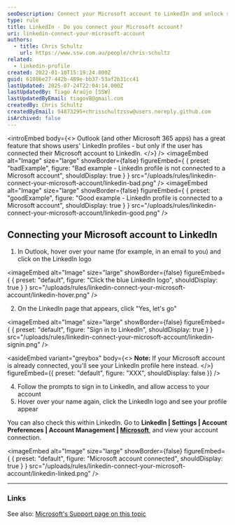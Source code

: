 ```yaml
---
seoDescription: Connect your Microsoft account to LinkedIn and unlock seamless integration across Office 365 apps.
type: rule
title: LinkedIn - Do you connect your Microsoft account?
uri: linkedin-connect-your-microsoft-account
authors:
  - title: Chris Schultz
    url: https://www.ssw.com.au/people/chris-schultz
related:
  - linkedin-profile
created: 2022-01-10T15:19:24.000Z
guid: 61086e27-442b-489e-bb37-53af2b31cc41
lastUpdated: 2025-07-24T22:04:14.000Z
lastUpdatedBy: Tiago Araújo [SSW]
lastUpdatedByEmail: tiagov8@gmail.com
createdBy: Chris Schultz
createdByEmail: 94873295+chrisschultzssw@users.noreply.github.com
isArchived: false
---
```


<introEmbed
  body={<>
Outlook (and other Microsoft 365 apps) has a great feature that shows users' LinkedIn profiles - but only if the user has connected their Microsoft account to LinkedIn.
  </>}
/>
<imageEmbed
  alt="Image"
  size="large"
  showBorder={false}
  figureEmbed={ {
    preset: "badExample",
    figure: "Bad example - LinkedIn profile is not connected to a Microsoft account",
    shouldDisplay: true
  } }
  src="/uploads/rules/linkedin-connect-your-microsoft-account/linkedin-bad.png"
/>
<imageEmbed
  alt="Image"
  size="large"
  showBorder={false}
  figureEmbed={ {
    preset: "goodExample",
    figure: "Good example - LinkedIn profile is connected to a Microsoft account",
    shouldDisplay: true
  } }
  src="/uploads/rules/linkedin-connect-your-microsoft-account/linkedin-good.png"
/>

## Connecting your Microsoft account to LinkedIn

1. In Outlook, hover over your name (for example, in an email to you) and click on the LinkedIn logo

   
<imageEmbed
  alt="Image"
  size="large"
  showBorder={false}
  figureEmbed={ {
    preset: "default",
    figure: "Click the blue LinkedIn logo",
    shouldDisplay: true
  } }
  src="/uploads/rules/linkedin-connect-your-microsoft-account/linkedin-hover.png"
/>

2. On the LinkedIn page that appears, click "Yes, let's go"

   
<imageEmbed
  alt="Image"
  size="large"
  showBorder={false}
  figureEmbed={ {
    preset: "default",
    figure: "Sign in to LinkedIn",
    shouldDisplay: true
  } }
  src="/uploads/rules/linkedin-connect-your-microsoft-account/linkedin-signin.png"
/>

<asideEmbed
  variant="greybox"
  body={<>
    **Note:** If your Microsoft account is already connected, you'll see your LinkedIn profile here instead.
  </>}
  figureEmbed={{
    preset: "default",
    figure: "XXX",
    shouldDisplay: false
  }}
/>

4. Follow the prompts to sign in to LinkedIn, and allow access to your account
5. Hover over your name again, click the LinkedIn logo and see your profile appear

You can also check this within LinkedIn. Go to **LinkedIn | Settings | Account Preferences | Account Management | [Microsoft](https://www.linkedin.com/psettings/microsoft-accounts)**, and view your account connection.


<imageEmbed
  alt="Image"
  size="large"
  showBorder={false}
  figureEmbed={ {
    preset: "default",
    figure: "Microsoft account connected",
    shouldDisplay: true
  } }
  src="/uploads/rules/linkedin-connect-your-microsoft-account/linkedin-linked.png"
/>

---

### Links

See also: [Microsoft's Support page on this topic](https://support.microsoft.com/en-us/office/connect-your-linkedin-and-personal-accounts-658686da-b158-44c9-bf0f-56b23b70ef5f)

